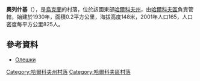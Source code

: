 {{coord|49|56|2|N|36|5|43|E|scale:100000_region:UA|display=title}}

'''奧列什基'''（{{lang-uk|Олешки}}），是[[烏克蘭|烏克蘭]]的村落，位於該國東部[[哈爾科夫州|哈爾科夫州]]，由[[哈爾科夫區|哈爾科夫區]]負責管轄，始建於1930年，面積0.2平方公里，海拔高度148米，2001年人口165，人口密度每平方公里825人。

==參考資料==
* [http://w1.c1.rada.gov.ua/pls/z7502/A005?rdat1=09.01.2009&rf7571=34051 Олешки]{{dead link|date=2017年12月 |bot=InternetArchiveBot |fix-attempted=yes }}

{{DEFAULTSORT:Олешки}}
[[Category:哈爾科夫州村落|Category:哈爾科夫州村落]]
[[Category:哈爾科夫區村落|Category:哈爾科夫區村落]]


{{Kharkiv-geo-stub}}